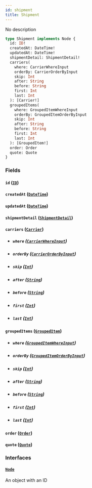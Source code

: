 ```yaml
---
id: shipment
title: Shipment
---
```


No description

```graphql
type Shipment implements Node {
  id: ID!
  createdAt: DateTime!
  updatedAt: DateTime!
  shipmentDetail: ShipmentDetail!
  carriers(
    where: CarrierWhereInput
    orderBy: CarrierOrderByInput
    skip: Int
    after: String
    before: String
    first: Int
    last: Int
  ): [Carrier!]
  groupedItems(
    where: GroupedItemWhereInput
    orderBy: GroupedItemOrderByInput
    skip: Int
    after: String
    before: String
    first: Int
    last: Int
  ): [GroupedItem!]
  order: Order
  quote: Quote
}
```

### Fields

#### `id` ([`ID`](../rate-manager-service/scalars/id))

#### `createdAt` ([`DateTime`](../rate-manager-service/scalars/date-time))

#### `updatedAt` ([`DateTime`](../rate-manager-service/scalars/date-time))

#### `shipmentDetail` ([`ShipmentDetail`](../rate-manager-service/objects/shipment-detail))

#### `carriers` ([`Carrier`](../rate-manager-service/objects/carrier))

- ##### `where` ([`CarrierWhereInput`](../rate-manager-service/inputs/carrier-where-input))

- ##### `orderBy` ([`CarrierOrderByInput`](../rate-manager-service/enums/carrier-order-by-input))

- ##### `skip` ([`Int`](../rate-manager-service/scalars/int))

- ##### `after` ([`String`](../rate-manager-service/scalars/string))

- ##### `before` ([`String`](../rate-manager-service/scalars/string))

- ##### `first` ([`Int`](../rate-manager-service/scalars/int))

- ##### `last` ([`Int`](../rate-manager-service/scalars/int))

#### `groupedItems` ([`GroupedItem`](../rate-manager-service/objects/grouped-item))

- ##### `where` ([`GroupedItemWhereInput`](../rate-manager-service/inputs/grouped-item-where-input))

- ##### `orderBy` ([`GroupedItemOrderByInput`](../rate-manager-service/enums/grouped-item-order-by-input))

- ##### `skip` ([`Int`](../rate-manager-service/scalars/int))

- ##### `after` ([`String`](../rate-manager-service/scalars/string))

- ##### `before` ([`String`](../rate-manager-service/scalars/string))

- ##### `first` ([`Int`](../rate-manager-service/scalars/int))

- ##### `last` ([`Int`](../rate-manager-service/scalars/int))

#### `order` ([`Order`](../rate-manager-service/objects/order))

#### `quote` ([`Quote`](../rate-manager-service/objects/quote))

### Interfaces

#### [`Node`](../rate-manager-service/interfaces/node)

An object with an ID
